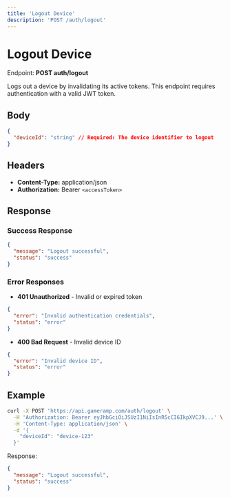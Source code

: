 ```yaml
---
title: 'Logout Device'
description: 'POST /auth/logout'
---
```


# Logout Device

Endpoint: **POST auth/logout**

Logs out a device by invalidating its active tokens. This endpoint requires authentication with a valid JWT token.

## Body

```json
{
  "deviceId": "string" // Required: The device identifier to logout
}
```

## Headers

- **Content-Type:** application/json
- **Authorization:** Bearer `<accessToken>`

## Response

### Success Response
```json
{
  "message": "Logout successful",
  "status": "success"
}
```

### Error Responses

- **401 Unauthorized** - Invalid or expired token
```json
{
  "error": "Invalid authentication credentials",
  "status": "error"
}
```

- **400 Bad Request** - Invalid device ID
```json
{
  "error": "Invalid device ID",
  "status": "error"
}
```

## Example

```bash
curl -X POST 'https://api.gameramp.com/auth/logout' \
  -H 'Authorization: Bearer eyJhbGciOiJSUzI1NiIsInR5cCI6IkpXVCJ9...' \
  -H 'Content-Type: application/json' \
  -d '{
    "deviceId": "device-123"
  }'
```

Response:
```json
{
  "message": "Logout successful",
  "status": "success"
}
```